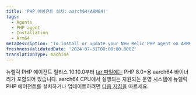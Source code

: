 ```yaml
---
title: 'PHP 에이전트 설치: aarch64(ARM64)'
tags:
  - Agents
  - PHP agent
  - Installation
  - Arm64
metaDescription: 'To install or update your New Relic PHP agent on ARM64, start here.'
freshnessValidatedDate: '2024-07-31T00:00:00.000Z'
translationType: machine
---
```


뉴렐릭 PHP 에이전트 릴리스 10.10.0부터 [tar 파일에는](/docs/php/php-agent-installation-tar-files) PHP 8.0+용 aarch64 바이너리가 포함되어 있습니다. aarch64 CPU에서 실행되는 지원되는 운영 시스템에 뉴렐릭 PHP 에이전트를 설치하거나 업데이트하려면 [다음 지침을](/docs/php/php-agent-installation-tar-files) 따르세요.

<InstallFeedback />